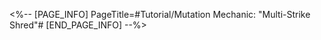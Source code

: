 <%-- [PAGE_INFO]
PageTitle=#Tutorial/Mutation Mechanic: "Multi-Strike Shred"#
[END_PAGE_INFO] --%>
{{Tutorial
|sort      = 992101
|title     = Mutation Mechanic: "Multi-Strike Shred"
|subtitle  = 
|type      = 
|about     = 
|image1    = Tutorial Mutation Mechanic Multi-Strike Shred 1.png{{subst:void|<!--$UPLOAD:<<SpriteOutput/TutorialPic/TutorialPage_992101.png>-<Tutorial Mutation Mechanic Multi-Strike Shred 1.png>-<Tutorial Files>>-->}}
|text1     = {{Color|h|nobold=1|Consecutive attacks}} on this enemy will destroy their "War Armor" and defeat them.
|image2    = Tutorial Mutation Mechanic Multi-Strike Shred 2.png{{subst:void|<!--$UPLOAD:<<SpriteOutput/TutorialPic/TutorialPage_992102.png>-<Tutorial Mutation Mechanic Multi-Strike Shred 2.png>-<Tutorial Files>>-->}}
|text2     = After destroying this enemy's "War Armor," the ally "Shadesever Bow" on the action bar will immediately take action and attack all enemy targets.
|image3    = Tutorial Mutation Mechanic Multi-Strike Shred 3.png{{subst:void|<!--$UPLOAD:<<SpriteOutput/TutorialPic/TutorialPage_992303.png>-<Tutorial Mutation Mechanic Multi-Strike Shred 3.png>-<Tutorial Files>>-->}}
|text3     = After destroying the enemy's "War Armor" and triggering {{Color|h|nobold=1|"Multi-Strike Shred,"}} you may upgrade your {{Color|h|nobold=1|Stage Buff}} by 1 rank.<br />As you increase your Stage Buff rank, the {{Color|h|nobold=1|rating}} for the Stage Buff will also increase.
}}